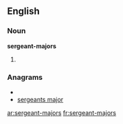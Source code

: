 ==English==

===Noun===
'''sergeant-majors'''

# {{plural of|[[sergeant-major]]}}

===Anagrams===
* {{alphagram|aaeegjmnorrsst}}
* [[sergeants major#English|sergeants major]]

[[ar:sergeant-majors]]
[[fr:sergeant-majors]]